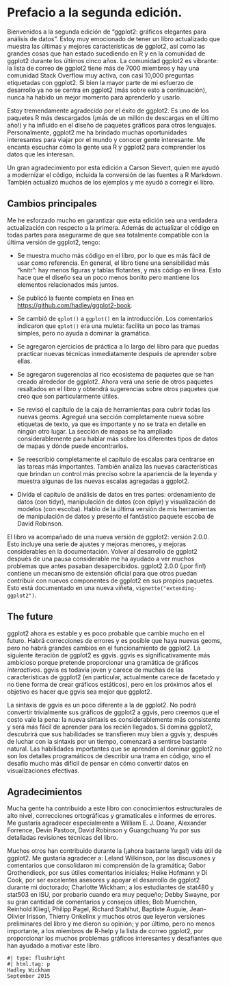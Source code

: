 # Prefacio a la segunda edición. {.unnumbered}

Bienvenidos a la segunda edición de "ggplot2: gráficos elegantes para análisis de datos". Estoy muy emocionado de tener un libro actualizado que muestra las últimas y mejores características de ggplot2, así como las grandes cosas que han estado sucediendo en R y en la comunidad de ggplot2 durante los últimos cinco años. La comunidad ggplot2 es vibrante: la lista de correo de ggplot2 tiene más de 7000 miembros y hay una comunidad Stack Overflow muy activa, con casi 10,000 preguntas etiquetadas con ggplot2. Si bien la mayor parte de mi esfuerzo de desarrollo ya no se centra en ggplot2 (más sobre esto a continuación), nunca ha habido un mejor momento para aprenderlo y usarlo.

Estoy tremendamente agradecido por el éxito de ggplot2. Es uno de los paquetes R más descargados (¡más de un millón de descargas en el último año!) y ha influido en el diseño de paquetes gráficos para otros lenguajes. Personalmente, ggplot2 me ha brindado muchas oportunidades interesantes para viajar por el mundo y conocer gente interesante. Me encanta escuchar cómo la gente usa R y ggplot2 para comprender los datos que les interesan.

Un gran agradecimiento por esta edición a Carson Sievert, quien me ayudó a modernizar el código, incluida la conversión de las fuentes a R Markdown. También actualizó muchos de los ejemplos y me ayudó a corregir el libro.

## Cambios principales {.unnumbered}

Me he esforzado mucho en garantizar que esta edición sea una verdadera actualización con respecto a la primera. Además de actualizar el código en todas partes para asegurarme de que sea totalmente compatible con la última versión de ggplot2, tengo:

-   Se muestra mucho más código en el libro, por lo que es más fácil de usar como referencia. En general, el libro tiene una sensibilidad más "knitr": hay menos figuras y tablas flotantes, y más código en línea. Esto hace que el diseño sea un poco menos bonito pero mantiene los elementos relacionados más juntos.

-   Se publicó la fuente completa en línea en <https://github.com/hadley/ggplot2-book>.

-   Se cambió de `qplot()` a `ggplot()` en la introducción. Los comentarios indicaron que `qplot()` era una muleta: facilita un poco las tramas simples, pero no ayuda a dominar la gramática.

-   Se agregaron ejercicios de práctica a lo largo del libro para que puedas practicar nuevas técnicas inmediatamente después de aprender sobre ellas.

-   Se agregaron sugerencias al rico ecosistema de paquetes que se han creado alrededor de ggplot2. Ahora verá una serie de otros paquetes resaltados en el libro y obtendrá sugerencias sobre otros paquetes que creo que son particularmente útiles.

-   Se revisó el capítulo de la caja de herramientas para cubrir todas las nuevas geoms. Agregué una sección completamente nueva sobre etiquetas de texto, ya que es importante y no se trata en detalle en ningún otro lugar. La sección de mapas se ha ampliado considerablemente para hablar más sobre los diferentes tipos de datos de mapas y dónde puede encontrarlos.

-   Se reescribió completamente el capítulo de escalas para centrarse en las tareas más importantes. También analiza las nuevas características que brindan un control más preciso sobre la apariencia de la leyenda y muestra algunas de las nuevas escalas agregadas a ggplot2.

-   Divida el capítulo de análisis de datos en tres partes: ordenamiento de datos (con tidyr), manipulación de datos (con dplyr) y visualización de modelos (con escoba). Hablo de la última versión de mis herramientas de manipulación de datos y presento el fantástico paquete escoba de David Robinson.

El libro va acompañado de una nueva versión de ggplot2: versión 2.0.0. Esto incluye una serie de ajustes y mejoras menores, y mejoras considerables en la documentación. Volver al desarrollo de ggplot2 después de una pausa considerable me ha ayudado a ver muchos problemas que antes pasaban desapercibidos. ggplot2 2.0.0 (¡por fin!) contiene un mecanismo de extensión oficial para que otros puedan contribuir con nuevos componentes de ggplot2 en sus propios paquetes. Esto está documentado en una nueva viñeta, `vignette("extending-ggplot2")`.

## The future {.unnumbered}

ggplot2 ahora es estable y es poco probable que cambie mucho en el futuro. Habrá correcciones de errores y es posible que haya nuevas geoms, pero no habrá grandes cambios en el funcionamiento de ggplot2. La siguiente iteración de ggplot2 es ggvis. ggvis es significativamente más ambicioso porque pretende proporcionar una gramática de gráficos *interactivos*. ggvis es todavía joven y carece de muchas de las características de ggplot2 (en particular, actualmente carece de facetado y no tiene forma de crear gráficos estáticos), pero en los próximos años el objetivo es hacer que ggvis sea mejor que ggplot2.

La sintaxis de ggvis es un poco diferente a la de ggplot2. No podrá convertir trivialmente sus gráficos de ggplot2 a ggvis, pero creemos que el costo vale la pena: la nueva sintaxis es considerablemente más consistente y será más fácil de aprender para los recién llegados. Si domina ggplot2, descubrirá que sus habilidades se transfieren muy bien a ggvis y, después de luchar con la sintaxis por un tiempo, comenzará a sentirse bastante natural. Las habilidades importantes que se aprenden al dominar ggplot2 no son los detalles programáticos de describir una trama en código, sino el desafío mucho más difícil de pensar en cómo convertir datos en visualizaciones efectivas.

## Agradecimientos {.unnumbered}

Mucha gente ha contribuido a este libro con conocimientos estructurales de alto nivel, correcciones ortográficas y gramaticales e informes de errores. Me gustaría agradecer especialmente a William E. J. Doane, Alexander Forrence, Devin Pastoor, David Robinson y Guangchuang Yu por sus detalladas revisiones técnicas del libro.

Muchos otros han contribuido durante la (¡ahora bastante larga!) vida útil de ggplot2. Me gustaría agradecer a: Leland Wilkinson, por las discusiones y comentarios que consolidaron mi comprensión de la gramática; Gabor Grothendieck, por sus útiles comentarios iniciales; Heike Hofmann y Di Cook, por ser excelentes asesores y apoyar el desarrollo de ggplot2 durante mi doctorado; Charlotte Wickham; a los estudiantes de stat480 y stat503 en ISU, por probarlo cuando era muy pequeño; Debby Swayne, por su gran cantidad de comentarios y consejos útiles; Bob Muenchen, Reinhold Kliegl, Philipp Pagel, Richard Stahlhut, Baptiste Auguie, Jean-Olivier Irisson, Thierry Onkelinx y muchos otros que leyeron versiones preliminares del libro y me dieron su opinión; y por último, pero no menos importante, a los miembros de R-help y la lista de correo ggplot2, por proporcionar los muchos problemas gráficos interesantes y desafiantes que han ayudado a motivar este libro.

```block2
#| type: flushright
#| html.tag: p
Hadley Wickham  
September 2015
```
